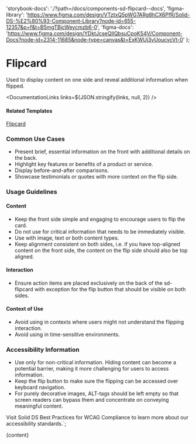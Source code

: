 

  'storybook-docs': './?path=/docs/components-sd-flipcard--docs',
  'figma-library':
    'https://www.figma.com/design/VTztxQ5pWG7ARg8hCX6PfR/Solid-DS-%E2%80%93-Component-Library?node-id=655-12357&p=f&t=B5mgTBjcWeycmzb6-0',
  'figma-docs':
    'https://www.figma.com/design/YDktJcseQIIQbsuCpoKS4V/Component-Docs?node-id=2314-11685&node-type=canvas&t=ExKWUj3vUoucvcVt-0'
};

# Flipcard

Used to display content on one side and reveal additional information when flipped.

<DefaultStory />

<DocumentationLinks links=${JSON.stringify(links, null, 2)} />

#### Related Templates

[Flipcard](./?path=/docs/templates-flipcard--docs)

### Common Use Cases

- Present brief, essential information on the front with additional details on the back.
- Highlight key features or benefits of a product or service.
- Display before-and-after comparisons.
- Showcase testimonials or quotes with more context on the flip side.

### Usage Guidelines

#### Content

- Keep the front side simple and engaging to encourage users to flip the card.
- Do not use for critical information that needs to be immediately visible.
- Use with image, text or both content types.
- Keep alignment consistent on both sides, i.e. if you have top-aligned content on the front side, the content on the flip side should also be top aligned.

#### Interaction

- Ensure action items are placed exclusively on the back of the sd-flipcard with exception for the flip button that should be visible on both sides.

#### Context of Use

- Avoid using in contexts where users might not understand the flipping interaction.
- Avoid using in time-sensitive environments.

### Accessibility Information

- Use only for non-critical information. Hiding content can become a potential barrier, making it more challenging for users to access information.
- Keep the flip button to make sure the flipping can be accessed over keyboard navigation.
- For purely decorative images, ALT-tags should be left empty so that screen readers can bypass them and concentrate on conveying meaningful content.

Visit <sd-link href="https://www.figma.com/design/YDktJcseQIIQbsuCpoKS4V/Component-Docs?node-id=10708-5011&t=Z1FxSGWkmXG5r5sw-4" target="_blank">Solid DS Best Practices for WCAG Compliance</sd-link> to learn more about our accessibility standards.`;

<Meta title="Components/sd-flipcard/Overview" />

<OverviewFormatter story={SdFlipcardStories.Default}>{content}</OverviewFormatter>
